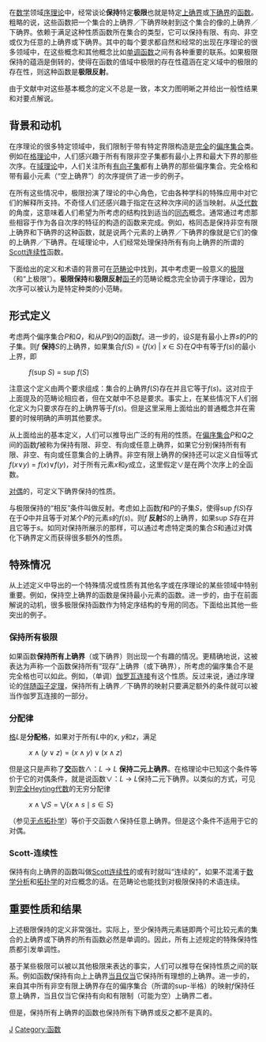在[[数学|数学]]领域[[序理论|序理论]]中，经常谈论'''保持'''特定'''极限'''也就是特定[[上确界|上确界]]或[[下确界|下确界]]的[[函数|函数]]。粗略的说，这些函数把一个集合的上确界／下确界映射到这个集合的像的上确界／下确界。依赖于满足这种性质函数所在集合的类型，它可以保持有限、有向、非空或仅为任意的上确界或下确界。其中的每个要求都自然和经常的出现在序理论的很多领域中，在这些概念和其他概念比如[[单调函数|单调函数]]之间有各种重要的联系。如果极限保持的蕴涵是倒转的，使得在函数的值域中极限的存在性蕴涵在定义域中的极限的存在性，则这种函数是'''极限反射'''。

由于文献中对这些基本概念的定义不总是一致，本文力图明晰之并给出一般性结果和对要点解说。

== 背景和动机 ==

在序理论的很多特定领域中，我们限制于带有特定界限构造是[[完全性_(序理论)|完全]]的[[偏序集合|偏序集合]]类。例如在[[格_(数学)|格理论]]中，人们感兴趣于所有有限非空子集都有最小上界和最大下界的那些次序。在[[域理论|域理论]]中，人们关注所有[[有向集合|有向子集]]都有上确界的那些偏序集合。完全格和带有最小元素（“空上确界”）的次序提供了进一步的例子。

在所有这些情况中，极限扮演了理论的中心角色，它由各种学科的特殊应用中对它们的解释所支持。不奇怪人们还感兴趣于指定在这种次序间的适当映射。从[[泛代数|泛代数]]的角度，这意味着人们希望为所考虑的结构找到适当的[[同态|同态]]概念。通常通过考虑那些相容于作为各自次序的特征的构造的函数来完成。例如，格同态是保持非空有限上确界和下确界的这种函数，就是说两个元素的上确界／下确界的像就是它们的像的上确界／下确界。在域理论中，人们经常处理保持所有有向上确界的所谓的[[Scott连续性|Scott连续性]]函数。

下面给出的定义和术语的背景可在[[范畴论|范畴论]]中找到，其中考虑更一般意义的[[极限_(范畴论)|极限]]（和“上极限”）。'''极限保持'''和'''极限反射'''[[函子|函子]]的范畴论概念完全协调于序理论，因为次序可以被认为是特定种类的小范畴。

== 形式定义 ==

考虑两个偏序集合''P''和''Q''，和从''P''到''Q''的函数''f''。进一步的，设''S''是有最小上界'' s''的''P''的子集。则''f'' '''保持'''''S''的上确界，如果集合''f''(''S'') = {''f''(''x'') | ''x'' ∈ ''S''}在''Q''中有等于''f''(''s'')的最小上界，即
: ''f''(sup ''S'') = sup ''f''(''S'')

注意这个定义由两个要求组成：集合的上确界'' f''(''S'')存在并且它等于''f''(''s'')。这对应于上面提及的范畴论相应者，但在文献中不总是要求。事实上，在某些情况下人们弱化定义为只要求存在的上确界等于''f''(''s'')。但是这里采用上面给出的普通概念并在需要的时候明确的声明其他要求。

从上面给出的基本定义，人们可以推导出广泛的有用的性质。在[[偏序集合|偏序集合]]''P''和''Q''之间的函数''f''被称为保持有限、非空、有向或任意上确界，如果它分别保持所有有限、非空、有向或任意集合的上确界。非空有限上确界的保持还可以定义自恒等式''f''(''x''∨''y'') = ''f''(''x'')∨''f''(''y'')，对于所有元素''x''和''y''成立，这里假定∨是在两个次序上的全函数。

[[对偶性_(序理论)|对偶]]的，可定义下确界保持的性质。

与极限保持的“相反”条件叫做反射。考虑如上函数''f''和''P''的子集''S''，使得sup ''f''(''S'')存在于''Q''中并且等于对某个''P''的元素''s''的''f''(''s'')。则''f'' '''反射'''''S''的上确界，如果sup ''S''存在并且它等于''s''。如同对保持所展示的那样，可以通过考虑特定类的集合''S''和通过对偶化下确界定义而获得很多额外的性质。

== 特殊情况 ==

从上述定义中导出的一个特殊情况或性质有其他名字或在序理论的某些领域中特别重要。例如，保持空上确界的函数是保持最小元素的函数。进一步的，由于在前面解说的动机，很多极限保持函数作为特定序结构的专用的同态。下面给出其他一些突出的例子。

=== 保持所有极限 ===

如果函数'''保持所有上确界'''（或下确界）则出现一个有趣的情况。更精确地说，这被表达为声称一个函数保持所有“现存”上确界（或下确界），所考虑的偏序集合不是完全格也可以如此。例如，（单调）[[伽罗瓦连接|伽罗瓦连接]]有这个性质。反过来说，通过序理论的[[伴随函子定理|伴随函子定理]]，保持所有上确界／下确界的映射只要满足额外的条件就可以被当作伽罗瓦连接的一部分。

=== 分配律 ===

[[格_(数学)|格]]''L''是'''分配格'''，如果对于所有''L''中的''x'', ''y''和''z''，满足

: <math>x \wedge \left( y \vee z \right)
= \left(x \wedge y \right)\vee \left(x \wedge z \right) </math>

但是这只是声称了'''[[交运算|交]]'''函数∧：''L'' -> ''L'' '''保持二元上确界'''。在格理论中已知这个条件等价于它的对偶条件，就是说函数∨：''L'' -> ''L''保持二元下确界。以类似的方式，可见到[[完全Heyting代数|完全Heyting代数]]的无穷分配律

: <math>x \wedge \bigvee S
= \bigvee \left \{ x \wedge s \mid s \in S \right \}</math>

（参见[[无点拓扑学|无点拓扑学]]）等价于交函数∧保持任意上确界。但是这个条件不适用于它的对偶。

=== Scott-连续性 ===

保持有向上确界的函数叫做[[Scott连续性|Scott连续性]]的或有时就叫“连续的”，如果不混淆于[[数学分析|数学分析]]和[[拓扑学|拓扑学]]的对应概念的话。在范畴论也能找到对极限保持的术语连续。

== 重要性质和结果 ==

上述极限保持的定义非常强壮。实际上，至少保持两元素链即两个可比较元素的集合的上确界或下确界的所有函数必然是单调的。因此，所有上述规定的特殊保持性质都引发单调性。

基于某些极限可以被以其他极限来表达的事实，人们可以推导在保持性质之间的联系。例如函数''f''保持有向上上确界[[当且仅当|当且仅当]]它保持所有理想的上确界。进一步的，来自其中所有非空有限上确界存在的偏序集合（所谓的sup-半格）的映射''f''保持任意上确界，当且仅当它保持有向和有限制（可能为空）上确界二者。

但是，保持所有上确界的函数也保持所有下确界或反之都不是真的。

[[Category:序理论|J]]
[[Category:函数|Category:函数]]